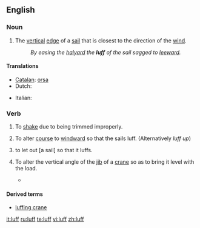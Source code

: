 ==English==

===Noun===
{{en-noun}}

# {{nautical}} The [[vertical]] [[edge]] of a [[sail]] that is closest to the direction of the [[wind]].
#: ''By easing the [[halyard]] the '''luff''' of the sail sagged to [[leeward]].''

====Translations====
{{trans-top|vertical edge of a sail}}
* [[Catalan]]: [[orsa]] {{f}}
* Dutch: {{t+|nl|loef|m}}
{{trans-mid}}
* Italian: {{t-|it|inferitura|f}}
{{trans-bottom}}

===Verb===
{{en-verb}}

# {{nautical|of a sail|intransitive}} To [[shake]] due to being trimmed improperly.
# {{nautical|of a boat|intransitive}} To alter [[course]] to [[windward]] so that the sails luff.  (Alternatively ''luff up'')
# {{nautical|transitive}} to let out [a sail] so that it luffs.
# {{context|mechanical}} To alter the vertical angle of the [[jib]] of a [[crane]] so as to bring it level with the load.
#* {{quote-book
|year=1999
|author=Howard I. Shapiro, Jay P. Shapiro, Lawrence K. Shapiro
|title=Cranes and Derricks
|page=95
|isbn=0070578893
|url=http://books.google.com/books?id=_teKKLZrulIC
|passage=The tower is mounted on a slewing platform, which also carries the power plant and the counterweights, while the jib is supported and '''luffed''' by fixed pendant ropes.}}

====Derived terms====
* [[luffing crane]]

[[it:luff]]
[[ru:luff]]
[[te:luff]]
[[vi:luff]]
[[zh:luff]]